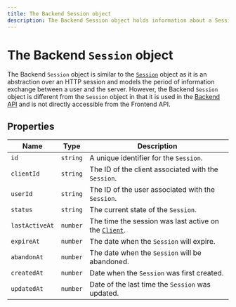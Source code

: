 ```yaml
---
title: The Backend Session object
description: The Backend Session object holds information about a Session of your application. However, the Backend Session object is different from the Session object in that it is used in the Backend API.
---
```


# The Backend `Session` object

The Backend `Session` object is similar to the [`Session`](/docs/references/javascript/session) object as it is an abstraction over an HTTP session and models the period of information exchange between a user and the server. However, the Backend `Session` object is different from the `Session` object in that it is used in the [Backend API](/docs/reference/backend-api/tag/Sessions#operation/GetSessionList) and is not directly accessible from the Frontend API.

## Properties

| Name | Type | Description |
| --- | --- | --- |
| `id` | `string` | A unique identifier for the `Session`. |
| `clientId` | `string` | The ID of the client associated with the `Session`. |
| `userId` | `string` | The ID of the user associated with the `Session`. |
| `status` | `string` | The current state of the `Session`. |
| `lastActiveAt` | `number` | The time the session was last active on the [`Client`](/docs/references/backend/types/backend-client). |
| `expireAt` | `number` | The date when the `Session` will expire. |
| `abandonAt` | `number` | The date when the `Session` will be abandoned. |
| `createdAt` | `number` | Date when the `Session` was first created. |
| `updatedAt` | `number` | Date of the last time the `Session` was updated. |
